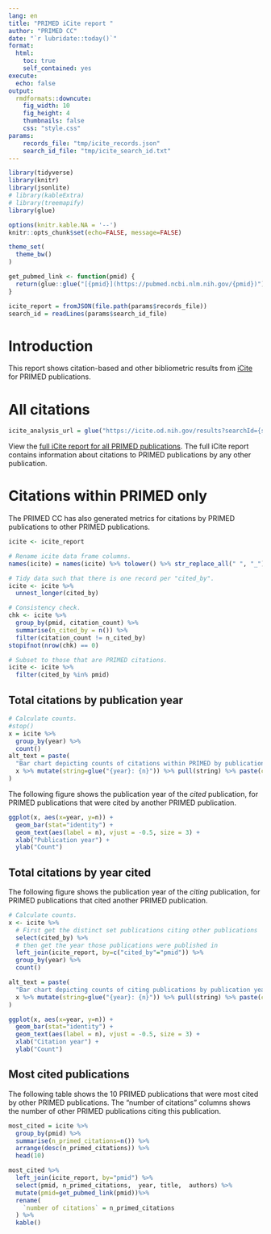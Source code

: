 ```yaml
---
lang: en
title: "PRIMED iCite report "
author: "PRIMED CC"
date: "`r lubridate::today()`"
format:
  html:
    toc: true
    self_contained: yes
execute:
  echo: false
output:
  rmdformats::downcute:
    fig_width: 10
    fig_height: 4
    thumbnails: false
    css: "style.css"
params:
    records_file: "tmp/icite_records.json"
    search_id_file: "tmp/icite_search_id.txt"
---
```



```r
library(tidyverse)
library(knitr)
library(jsonlite)
# library(kableExtra)
# library(treemapify)
library(glue)

options(knitr.kable.NA = '--')
knitr::opts_chunk$set(echo=FALSE, message=FALSE)

theme_set(
  theme_bw()
)
```

```r
get_pubmed_link <- function(pmid) {
  return(glue::glue("[{pmid}](https://pubmed.ncbi.nlm.nih.gov/{pmid})"))
}
```

```r
icite_report = fromJSON(file.path(params$records_file))
search_id = readLines(params$search_id_file)
```

# Introduction

This report shows citation-based and other bibliometric results from [iCite](https://icite.od.nih.gov/) for PRIMED publications.

# All citations

```r
icite_analysis_url = glue("https://icite.od.nih.gov/results?searchId={search_id}")
```

View the [full iCite report for all PRIMED publications]( `r icite_analysis_url`).
The full iCite report contains information about citations to PRIMED publications by any other publication.


# Citations within PRIMED only

The PRIMED CC has also generated metrics for citations by PRIMED publications to other PRIMED publications.

```r
icite <- icite_report

# Rename icite data frame columns.
names(icite) = names(icite) %>% tolower() %>% str_replace_all(" ", "_")

# Tidy data such that there is one record per "cited_by".
icite <- icite %>%
  unnest_longer(cited_by)
```

```r
# Consistency check.
chk <- icite %>%
  group_by(pmid, citation_count) %>%
  summarise(n_cited_by = n()) %>%
  filter(citation_count != n_cited_by)
stopifnot(nrow(chk) == 0)
```

```r
# Subset to those that are PRIMED citations.
icite <- icite %>%
  filter(cited_by %in% pmid)
```

## Total citations by publication year

```r
# Calculate counts.
#stop()
x = icite %>%
  group_by(year) %>%
  count()
alt_text = paste(
  "Bar chart depicting counts of citations within PRIMED by publication year as follows.",
  x %>% mutate(string=glue("{year}: {n}")) %>% pull(string) %>% paste(collapse = ", ")
)
```

The following figure shows the publication year of the *cited* publication, for PRIMED publications that were cited by another PRIMED publication.

```r
ggplot(x, aes(x=year, y=n)) +
  geom_bar(stat="identity") +
  geom_text(aes(label = n), vjust = -0.5, size = 3) +
  xlab("Publication year") +
  ylab("Count")
```

## Total citations by year cited

The following figure shows the publication year of the *citing* publication, for PRIMED publications that cited another PRIMED publication.


```r
# Calculate counts.
x <- icite %>%
  # First get the distinct set publications citing other publications
  select(cited_by) %>%
  # then get the year those publications were published in
  left_join(icite_report, by=c("cited_by"="pmid")) %>%
  group_by(year) %>%
  count()

alt_text = paste(
  "Bar chart depicting counts of citing publications by publication year as follows.",
  x %>% mutate(string=glue("{year}: {n}")) %>% pull(string) %>% paste(collapse = ", ")
)
```

```r
ggplot(x, aes(x=year, y=n)) +
  geom_bar(stat="identity") +
  geom_text(aes(label = n), vjust = -0.5, size = 3) +
  xlab("Citation year") +
  ylab("Count")
```

## Most cited publications

The following table shows the 10 PRIMED publications that were most cited by other PRIMED publications.
The "number of citations" columns shows the number of other PRIMED publications citing this publication.

```r
most_cited = icite %>%
  group_by(pmid) %>%
  summarise(n_primed_citations=n()) %>%
  arrange(desc(n_primed_citations)) %>%
  head(10)

most_cited %>%
  left_join(icite_report, by="pmid") %>%
  select(pmid, n_primed_citations,  year, title,  authors) %>%
  mutate(pmid=get_pubmed_link(pmid))%>%
  rename(
    `number of citations` = n_primed_citations
  ) %>%
  kable()
```
